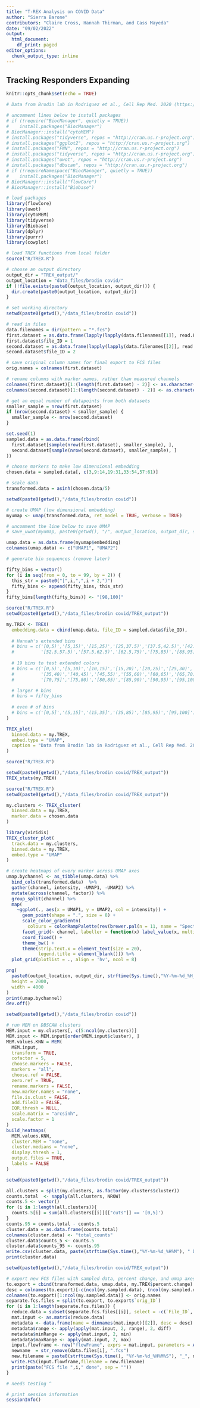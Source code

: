 ```yaml
---
title: "T-REX Analysis on COVID Data"
author: "Sierra Barone"
contributors: "Claire Cross, Hannah Thirman, and Cass Mayeda"
date: "09/02/2022"
output:
  html_document:
    df_print: paged
editor_options:
  chunk_output_type: inline
---
```


## Tracking Responders Expanding 

```r
knitr::opts_chunk$set(echo = TRUE)

# Data from Brodin lab in Rodriguez et al., Cell Rep Med. 2020 (https://www.ncbi.nlm.nih.gov/pmc/articles/PMC7405891/)

# uncomment lines below to install packages
# if (!require("BiocManager", quietly = TRUE))
#    install.packages("BiocManager")
# BiocManager::install("cytoMEM")
# install.packages("tidyverse", repos = "http://cran.us.r-project.org")
# install.packages("ggplot2", repos = "http://cran.us.r-project.org")
# install.packages("FNN", repos = "http://cran.us.r-project.org")
# install.packages("tidyverse", repos = "http://cran.us.r-project.org")
# install.packages("uwot", repos = "http://cran.us.r-project.org")
# install.packages("dbscan", repos = "http://cran.us.r-project.org")
# if (!requireNamespace("BiocManager", quietly = TRUE))
#    install.packages("BiocManager")
# BiocManager::install("flowCore")
# BiocManager::install("Biobase")

# load packages
library(flowCore)
library(uwot)
library(cytoMEM)
library(tidyverse)
library(Biobase)
library(dplyr)
library(purrr)
library(cowplot)

# load TREX functions from local folder 
source("R/TREX.R")
```

```r
# choose an output directory 
output_dir = "TREX_output/"
output_location = "data_files/brodin covid/"
if (!file.exists(paste0(output_location, output_dir))) {
  dir.create(paste0(output_location, output_dir))
}
```

```r
# set working directory 
setwd(paste0(getwd(),"/data_files/brodin covid"))

# read in files 
data.filenames = dir(pattern = "*.fcs")
first.dataset = as.data.frame(lapply(lapply(data.filenames[[1]], read.FCS), exprs))
first.dataset$file_ID = 1
second.dataset = as.data.frame(lapply(lapply(data.filenames[[2]], read.FCS), exprs))
second.dataset$file_ID = 2

# save original column names for final export to FCS files 
orig.names = colnames(first.dataset)

# rename columns with marker names, rather than measured channels 
colnames(first.dataset)[1:(length(first.dataset) - 2)] <- as.character(read.FCS(data.filenames[[1]])@parameters@data[["desc"]])
colnames(second.dataset)[1:(length(second.dataset) - 2)] <- as.character(read.FCS(data.filenames[[1]])@parameters@data[["desc"]])
```

```r
# get an equal number of datapoints from both datasets 
smaller_sample = nrow(first.dataset) 
if (nrow(second.dataset) < smaller_sample) { 
  smaller_sample <- nrow(second.dataset) 
}

set.seed(1)
sampled.data = as.data.frame(rbind(
  first.dataset[sample(nrow(first.dataset), smaller_sample), ], 
  second.dataset[sample(nrow(second.dataset), smaller_sample), ]
))
```

```r
# choose markers to make low dimensional embedding 
chosen.data = sampled.data[, c(3,9:14,19:31,33:54,57:61)]

# scale data 
transformed.data = asinh(chosen.data/5) 
```

```r
setwd(paste0(getwd(),"/data_files/brodin covid"))

# create UMAP (low dimensional embedding)
myumap <- umap(transformed.data, ret_model = TRUE, verbose = TRUE)

# uncomment the line below to save UMAP 
# save_uwot(myumap, paste0(getwd(), "/", output_location, output_dir, strftime(Sys.time(),"%Y-%m-%d_%H_%M"),"_umap_results"))

umap.data = as.data.frame(myumap$embedding)
colnames(umap.data) <- c("UMAP1", "UMAP2")
```

```r
# generate bin sequences (remove later)

fifty_bins = vector()
for (i in seq(from = 0, to = 99, by = 2)) {
  this_str = paste0("[",i,",",i + 2,")")
  fifty_bins <- append(fifty_bins, this_str)
}
fifty_bins[length(fifty_bins)] <- "[98,100]"
```


```r
source("R/TREX.R")
setwd(paste0(getwd(),"/data_files/brodin covid/TREX_output"))

my.TREX <- TREX(
  embedding.data = cbind(umap.data, file_ID = sampled.data$file_ID),
  
  # Hannah's extended bins 
  # bins = c('[0,5)','[5,15)','[15,25)','[25,37.5)','[37.5,42.5)','[42.5,47.5)','[47.5,52.5)',
  #          '[52.5,57.5)','[57.5,62.5)','[62.5,75)','[75,85)','[85,95)','[95,100]')
  
  # 19 bins to test extended colors 
  # bins = c('[0,5)','[5,10)','[10,15)','[15,20)','[20,25)','[25,30)','[30,35)',
  #          '[35,40)','[40,45)','[45,55)','[55,60)','[60,65)','[65,70)',
  #          '[70,75]','[75,80)','[80,85)','[85,90)','[90,95)','[95,100]')

  # larger # bins
  # bins = fifty_bins
  
  # even # of bins 
  # bins = c('[0,5]','(5,15]','(15,35]','(35,85)','[85,95)','[95,100]')
)

TREX_plot(
  binned.data = my.TREX,
  embed.type = "UMAP",
  caption = "Data from Brodin lab in Rodriguez et al., Cell Rep Med. 2020"
)
```

```r
source("R/TREX.R")

setwd(paste0(getwd(),"/data_files/brodin covid/TREX_output"))
TREX_stats(my.TREX)
```

```r
source("R/TREX.R")
setwd(paste0(getwd(),"/data_files/brodin covid/TREX_output"))

my.clusters <- TREX_cluster(
  binned.data = my.TREX, 
  marker.data = chosen.data
)

library(viridis)
TREX_cluster_plot(
  track.data = my.clusters,
  binned.data = my.TREX,
  embed.type = "UMAP"
)
```


```r
# create heatmaps of every marker across UMAP axes 
umap.bychannel <- as_tibble(umap.data) %>%
  bind_cols(transformed.data)  %>%
  gather(channel, intensity, -UMAP1, -UMAP2) %>%
  mutate(across(channel, factor)) %>%
  group_split(channel) %>%
  map(
    ~ggplot(., aes(x = UMAP1, y = UMAP2, col = intensity)) +
      geom_point(shape = ".", size = 8) +
      scale_color_gradientn(
        colours = colorRampPalette(rev(brewer.pal(n = 11, name = "Spectral")))(5)) +
      facet_grid(~ channel, labeller = function(x) label_value(x, multi_line = FALSE)) +
      coord_fixed() +
      theme_bw() +
      theme(strip.text.x = element_text(size = 20),
            legend.title = element_blank())) %>%
  plot_grid(plotlist = ., align = 'hv', ncol = 8)

png(
  paste0(output_location, output_dir, strftime(Sys.time(),"%Y-%m-%d_%H_%M"), "_marker_heat.png"),
  height = 2000,
  width = 4000
)
print(umap.bychannel)
dev.off()
```

```r
setwd(paste0(getwd(),"/data_files/brodin covid"))

# run MEM on DBSCAN clusters 
MEM.input = my.clusters[, c(5:ncol(my.clusters))]
MEM.input <- MEM.input[order(MEM.input$cluster), ]
MEM.values.KNN = MEM(
  MEM.input, 
  transform = TRUE, 
  cofactor = 5,
  choose.markers = FALSE, 
  markers = "all", 
  choose.ref = FALSE, 
  zero.ref = TRUE, 
  rename.markers = FALSE,
  new.marker.names = "none", 
  file.is.clust = FALSE, 
  add.fileID = FALSE, 
  IQR.thresh = NULL,
  scale.matrix = "arcsinh",
  scale.factor = 1
)
build_heatmaps(
  MEM.values.KNN, 
  cluster.MEM = "none", 
  cluster.medians = "none",
  display.thresh = 1, 
  output.files = TRUE, 
  labels = FALSE
)
```

``` r
setwd(paste0(getwd(),"/data_files/brodin covid/TREX_output"))

all.clusters = split(my.clusters, as.factor(my.clusters$cluster))
counts.total  <- sapply(all.clusters, NROW)
counts.5 <- vector()
for (i in 1:length(all.clusters)){
  counts.5[i] = sum(all.clusters[[i]][["cuts"]] == '[0,5]')
}
counts.95 = counts.total - counts.5
cluster.data = as.data.frame(counts.total)
colnames(cluster.data) <- "total_counts"
cluster.data$counts_5 <- counts.5
cluster.data$counts_95 <- counts.95
write.csv(cluster.data, paste(strftime(Sys.time(),"%Y-%m-%d_%H%M"), " DBSCAN_cluster_percentiles_counts_MEM.csv"))
print(cluster.data)
```

```r
setwd(paste0(getwd(),"/data_files/brodin covid/TREX_output"))

# export new FCS files with sampled data, percent change, and umap axes
to.export = cbind(transformed.data, umap.data, my.TREX$percent.change)
desc = colnames(to.export)[-c(ncol(my.sampled.data), (ncol(my.sampled.data)-1))]
colnames(to.export)[1:ncol(my.sampled.data)] <- orig.names
separate.fcs.files = split(to.export, to.export$`orig_ID`)
for (i in 1:length(separate.fcs.files)) {
  reduce.data = subset(separate.fcs.files[[i]], select = -c(`File_ID`, `orig_ID`))
  mat.input <- as.matrix(reduce.data)
  metadata <- data.frame(name = dimnames(mat.input)[[2]], desc = desc)
  metadata$range <- apply(apply(mat.input, 2, range), 2, diff)
  metadata$minRange <- apply(mat.input, 2, min)
  metadata$maxRange <- apply(mat.input, 2, max)
  input.flowframe <- new("flowFrame", exprs = mat.input, parameters = AnnotatedDataFrame(metadata))  
  newname  = str_remove(data.files[i], ".fcs")
  new.filename = paste0(strftime(Sys.time(), "%Y-%m-%d_%H%M%S"), "_", newname, "_T-REX.fcs")
  write.FCS(input.flowframe,filename = new.filename)
  print(paste("FCS file ",i," done", sep = ""))
}

# needs testing ^ 

# print session information
sessionInfo()
```
